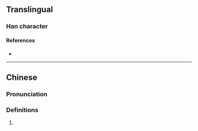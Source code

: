 {{character info}}
==Translingual==

===Han character===
{{Han char|rn=86|rad=火|as=13|sn=17|four=|canj=FHSK|ids=⿰火敫}}

====References====
* {{Han ref|kx=0685.050|dkj=19474|dj=1097.090|hdz=32241.050|uh=71E9|ud=29161}}

----

==Chinese==
{{zh-forms}}

===Pronunciation===
{{zh-pron
|m=què
|c=kok3
|mc=y
|oc=y
|ma=
|cat=
}}

===Definitions===
{{zh-hanzi}}

# {{rfdef|1=zh}}